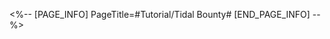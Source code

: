 <%-- [PAGE_INFO]
PageTitle=#Tutorial/Tidal Bounty#
[END_PAGE_INFO] --%>
{{Tutorial
|sort      = 321801
|title     = Tidal Bounty
|subtitle  = 
|type      = System
|about     = 
|image1    = Tutorial Tidal Bounty 1.png{{subst:void|<!--$UPLOAD:<<SpriteOutput/TutorialPic/TutorialPage_321801.png>-<Tutorial Tidal Bounty 1.png>-<Tutorial Files>>-->}}
|text1     = In the exploration of Amphoreus, Celestial Ambrosia can be obtained through various means, such as completing Trailblaze Missions, Adventure Missions, World Missions, opening treasures in the world, defeating Spirithieves Bartholos that occasionally appear, collecting Creation Nymphs, and solving the brainteasers of Verax Leo.
|image2    = Tutorial Tidal Bounty 2.png{{subst:void|<!--$UPLOAD:<<SpriteOutput/TutorialPic/TutorialPage_321802.png>-<Tutorial Tidal Bounty 2.png>-<Tutorial Files>>-->}}
|text2     = Dissolve the Celestial Ambrosia in the water to raise the Offering Level and gain rewards.
}}